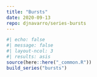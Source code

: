 ```yaml
---
title: "Bursts"
date: 2020-09-13
repo: djnavarro/series-bursts
---
```

  
```r
#| echo: false
#| message: false
#| layout-ncol: 3
#| results: asis
source(here::here("_common.R"))
build_series("bursts")
```
